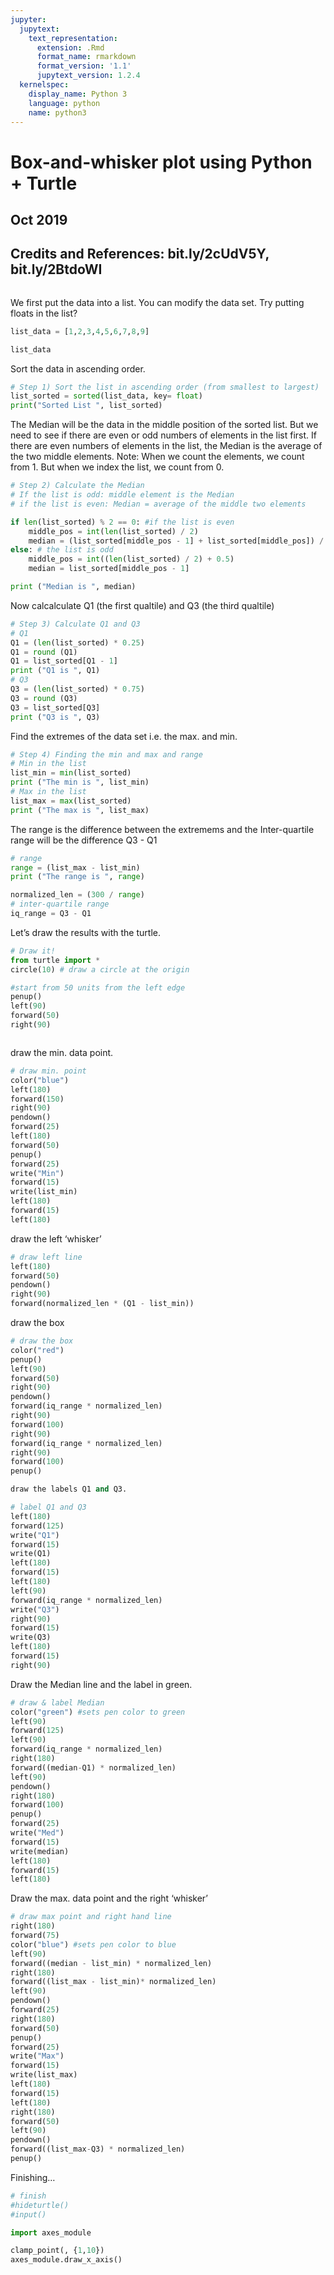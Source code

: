 ```yaml
---
jupyter:
  jupytext:
    text_representation:
      extension: .Rmd
      format_name: rmarkdown
      format_version: '1.1'
      jupytext_version: 1.2.4
  kernelspec:
    display_name: Python 3
    language: python
    name: python3
---
```


# Box-and-whisker plot using Python + Turtle
## Oct 2019
## Credits and References: bit.ly/2cUdV5Y, bit.ly/2BtdoWI




```python

```

We first put the data into a list. You can modify the data set. Try putting floats in the list?

```python
list_data = [1,2,3,4,5,6,7,8,9]
```

```python
list_data
```

Sort the data in ascending order.

```python
# Step 1) Sort the list in ascending order (from smallest to largest)
list_sorted = sorted(list_data, key= float)
print("Sorted List ", list_sorted)
```
The Median will be the data in the middle position of the sorted list. But we need to see if there are even or odd numbers of elements in the list first. If there are even numbers of elements in the list, the Median is the average of the two middle elements.
Note: When we count the elements, we count from 1. But when we index the list, we count from 0.

```python
# Step 2) Calculate the Median
# If the list is odd: middle element is the Median
# if the list is even: Median = average of the middle two elements

if len(list_sorted) % 2 == 0: #if the list is even
    middle_pos = int(len(list_sorted) / 2)
    median = (list_sorted[middle_pos - 1] + list_sorted[middle_pos]) / 2.0
else: # the list is odd
    middle_pos = int((len(list_sorted) / 2) + 0.5)
    median = list_sorted[middle_pos - 1]

print ("Median is ", median)
```
Now calcalculate Q1 (the first qualtile) and Q3 (the third qualtile)

```python
# Step 3) Calculate Q1 and Q3
# Q1
Q1 = (len(list_sorted) * 0.25)
Q1 = round (Q1)
Q1 = list_sorted[Q1 - 1]
print ("Q1 is ", Q1)
# Q3
Q3 = (len(list_sorted) * 0.75)
Q3 = round (Q3)
Q3 = list_sorted[Q3]
print ("Q3 is ", Q3)
```
Find the extremes of the data set i.e. the max. and min.


```python
# Step 4) Finding the min and max and range
# Min in the list
list_min = min(list_sorted)
print ("The min is ", list_min)
# Max in the list
list_max = max(list_sorted)
print ("The max is ", list_max)
```
The range is the difference between the extremems and the Inter-quartile range will be the difference Q3 - Q1


```python
# range
range = (list_max - list_min)
print ("The range is ", range)

normalized_len = (300 / range)
# inter-quartile range
iq_range = Q3 - Q1
```
Let's draw the results with the turtle.

```python
# Draw it!
from turtle import *
circle(10) # draw a circle at the origin

#start from 50 units from the left edge
penup()
left(90)
forward(50)
right(90)
```
```python

```

draw the min. data point.

```python
# draw min. point
color("blue")
left(180)
forward(150)
right(90)
pendown()
forward(25)
left(180)
forward(50)
penup()
forward(25)
write("Min")
forward(15)
write(list_min)
left(180)
forward(15)
left(180)
```
draw the left 'whisker'

```python
# draw left line
left(180)
forward(50)
pendown()
right(90)
forward(normalized_len * (Q1 - list_min))
```
draw the box

```python
# draw the box
color("red")
penup()
left(90)
forward(50)
right(90)
pendown()
forward(iq_range * normalized_len)
right(90)
forward(100)
right(90)
forward(iq_range * normalized_len)
right(90)
forward(100)
penup()
```
```python
draw the labels Q1 and Q3.

```

```python
# label Q1 and Q3
left(180)
forward(125)
write("Q1")
forward(15)
write(Q1)
left(180)
forward(15)
left(180)
left(90)
forward(iq_range * normalized_len)
write("Q3")
right(90)
forward(15)
write(Q3)
left(180)
forward(15)
right(90)
```
Draw the Median line and the label in green.

```python
# draw & label Median
color("green") #sets pen color to green
left(90)
forward(125)
left(90)
forward(iq_range * normalized_len)
right(180)
forward((median-Q1) * normalized_len)
left(90)
pendown()
right(180)
forward(100)
penup()
forward(25)
write("Med")
forward(15)
write(median)
left(180)
forward(15)
left(180)
```
Draw the max. data point and the right 'whisker'

```python
# draw max point and right hand line
right(180)
forward(75)
color("blue") #sets pen color to blue
left(90)
forward((median - list_min) * normalized_len)
right(180)
forward((list_max - list_min)* normalized_len)
left(90)
pendown()
forward(25)
right(180)
forward(50)
penup()
forward(25)
write("Max")
forward(15)
write(list_max)
left(180)
forward(15)
left(180)
right(180)
forward(50)
left(90)
pendown()
forward((list_max-Q3) * normalized_len)
penup()
```
Finishing...

```python
# finish
#hideturtle()
#input()
```

```python
import axes_module
```

```python
clamp_point(, {1,10})
axes_module.draw_x_axis()
```

```python

```
